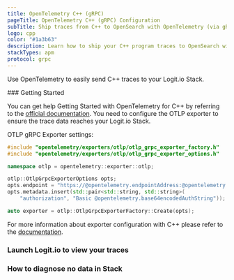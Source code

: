 ```yaml
---
title: OpenTelemetry C++ (gRPC)
pageTitle: OpenTelemetry C++ (gRPC) Configuration
subTitle: Ship traces from C++ to OpenSearch with OpenTelemetry (via gRPC)
logo: cpp
color: "#1a3b63"
description: Learn how to ship your C++ program traces to OpenSearch with our example configurations.
stackTypes: apm
protocol: grpc
---
```


Use OpenTelemetry to easily send C++ traces to your Logit.io Stack.

<Steps>
  ### Getting Started

  You can get help Getting Started with OpenTelemetry for C++ by referring to the 
  [official documentation](https://opentelemetry.io/docs/instrumentation/cpp/getting-started/). 
  You need to configure the OTLP exporter to ensure the trace data reaches your Logit.io Stack.
  
  OTLP gRPC Exporter settings:

  ```cpp copy showLineNumbers /@opentelemetry.endpointAddress/ /@opentelemetry.grpcPort/ /@opentelemetry.base64encodedAuthString/
  #include "opentelemetry/exporters/otlp/otlp_grpc_exporter_factory.h"
  #include "opentelemetry/exporters/otlp/otlp_grpc_exporter_options.h"

  namespace otlp = opentelemetry::exporter::otlp;

  otlp::OtlpGrpcExporterOptions opts;
  opts.endpoint = "https://@opentelemetry.endpointAddress:@opentelemetry.grpcPort";
  opts.metadata.insert(std::pair<std::string, std::string>(
      "authorization", "Basic @opentelemetry.base64encodedAuthString"));

  auto exporter = otlp::OtlpGrpcExporterFactory::Create(opts);
  ```

  For more information about exporter configuration with C++ please refer to the 
  [documentation](https://opentelemetry.io/docs/instrumentation/cpp/exporters/).

  ### Launch Logit.io to view your traces

  <LaunchStack utmMedium="apm" utmCampaign="cpp" source="apm_cpp_grpc" />

  ### How to diagnose no data in Stack

  <DiagnoseNoData />
</Steps>